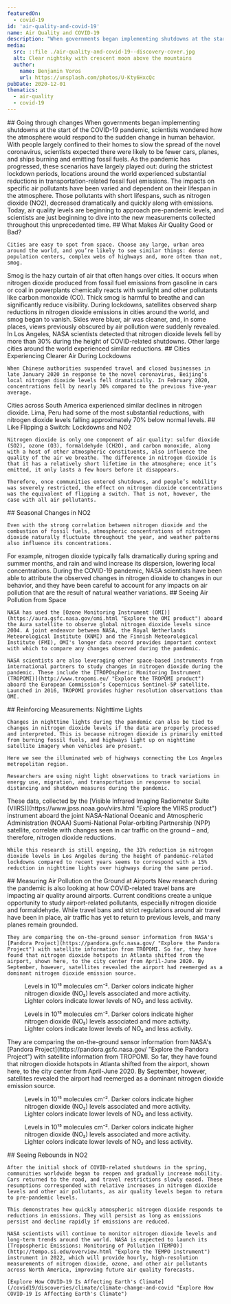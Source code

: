 ```yaml
---
featuredOn:
  - covid-19
id: 'air-quality-and-covid-19'
name: Air Quality and COVID-19
description: "When governments began implementing shutdowns at the start of the COVID-19 pandemic, scientists wondered how the atmosphere would respond to the sudden change in human behavior."
media:
  src: ::file ./air-quality-and-covid-19--discovery-cover.jpg
  alt: Clear nightsky with crescent moon above the mountains
  author:
    name: Benjamin Voros
    url: https://unsplash.com/photos/U-Kty6HxcQc
pubDate: 2020-12-01
thematics:
  - air-quality
  - covid-19
---
```


<ScrollytellingBlock>
  <Chapter
    center={[0, 0]}
    zoom={2}
    datasetId='no2'
    layerId='no2-monthly-diff'
    datetime='2021-03-01'
  >
    ## Going through changes
    When governments began implementing shutdowns at the start of the COVID-19 pandemic, scientists wondered how the atmosphere would respond to the sudden change in human behavior.
  </Chapter>
  <Chapter
    center={[-83.0059, 34.3382]}
    zoom={4.5}
    datasetId='no2'
    layerId='no2-monthly-diff'
    datetime='2020-03-01'
  >
    With people largely confined to their homes to slow the spread of the novel coronavirus, scientists expected there were likely to be fewer cars, planes, and ships burning and emitting fossil fuels.
  </Chapter>
  <Chapter
    center={[117.5001, 28.7899]}
    zoom={4}
    datasetId='no2'
    layerId='no2-monthly-diff'
    datetime='2020-03-01'
  >
    As the pandemic has progressed, these scenarios have largely played out: during the strictest lockdown periods, locations around the world experienced substantial reductions in transportation-related fossil fuel emissions. The impacts on specific air pollutants have been varied and dependent on their lifespan in the atmosphere.
  </Chapter>
  <Chapter
    center={[6.7151, 47.3183]}
    zoom={4}
    datasetId='no2'
    layerId='no2-monthly-diff'
    datetime='2020-03-01'
  >
    Those pollutants with short lifespans, such as nitrogen dioxide (NO2), decreased dramatically and quickly along with emissions.
  </Chapter>
  <Chapter
    center={[0, 0]}
    zoom={2}
    datasetId='no2'
    layerId='no2-monthly-diff'
    datetime='2021-03-01'
  >
    Today, air quality levels are beginning to approach pre-pandemic levels, and scientists are just beginning to dive into the new measurements collected throughout this unprecedented time.
  </Chapter>
  <Chapter
    center={[-74.0236, 40.7234]}
    zoom={12}
    showBaseMap={true}
  >
    ## What Makes Air Quality Good or Bad?

    Cities are easy to spot from space. Choose any large, urban area around the world, and you’re likely to see similar things: dense population centers, complex webs of highways and, more often than not, smog.
  </Chapter>
  <Chapter
    center={[116.2573785, 39.9387995]}
    zoom={11}
    showBaseMap={true}
  >
    Smog is the hazy curtain of air that often hangs over cities. It occurs when nitrogen dioxide produced from fossil fuel emissions from gasoline in cars or coal in powerplants chemically reacts with sunlight and other pollutants like carbon monoxide (CO). Thick smog is harmful to breathe and can significantly reduce visibility.
  </Chapter>
  <Chapter
    center={[-118.2797798, 33.8236594]}
    zoom={10}
    showBaseMap={true}
  >
    During lockdowns, satellites observed sharp reductions in nitrogen dioxide emissions in cities around the world, and smog began to vanish. Skies were bluer, air was cleaner, and, in some places, views previously obscured by air pollution were suddenly revealed.
  </Chapter>
  <Chapter
    center={[-118.2797798, 33.8236594]}
    zoom={10}
    datasetId='no2'
    layerId='no2-monthly-diff'
    datetime='2021-03-01'
  >
    In Los Angeles, NASA scientists detected that nitrogen dioxide levels fell by more than 30% during the height of COVID-related shutdowns. Other large cities around the world experienced similar reductions.
  </Chapter>
  <Chapter
    center={[119.7456, 36.3007]}
    zoom={5.5}
    datasetId='no2'
    layerId='no2-monthly-diff'
    datetime='2021-03-01'
  >
    ## Cities Experiencing Clearer Air During Lockdowns

    When Chinese authorities suspended travel and closed businesses in late January 2020 in response to the novel coronavirus, Beijing’s local nitrogen dioxide levels fell dramatically. In February 2020, concentrations fell by nearly 30% compared to the previous five-year average.
  </Chapter>
  <Chapter
    center={[-77.0436, -12.0366]}
    zoom={7.25}
    datasetId='no2'
    layerId='no2-monthly-diff'
    datetime='2021-03-01'
  >
    Cities across South America experienced similar declines in nitrogen dioxide. Lima, Peru had some of the most substantial reductions, with nitrogen dioxide levels falling approximately 70% below normal levels.
  </Chapter>
  <Chapter
    center={[0, 0]}
    zoom={2}
    datasetId='no2'
    layerId='no2-monthly-diff'
    datetime='2021-03-01'
  >
    ## Like Flipping a Switch: Lockdowns and NO2

    Nitrogen dioxide is only one component of air quality: sulfur dioxide (SO2), ozone (O3), formaldehyde (CH2O), and carbon monoxide, along with a host of other atmospheric constituents, also influence the quality of the air we breathe. The difference in nitrogen dioxide is that it has a relatively short lifetime in the atmosphere; once it’s emitted, it only lasts a few hours before it disappears.
    
    Therefore, once communities entered shutdowns, and people’s mobility was severely restricted, the effect on nitrogen dioxide concentrations was the equivalent of flipping a switch. That is not, however, the case with all air pollutants.
  </Chapter>
  <Chapter
    center={[1.2918, 53.0754]}
    zoom={3.25}
    datasetId='no2'
    layerId='no2-monthly'
    datetime='2019-01-01'
  >
    ## Seasonal Changes in NO2

    Even with the strong correlation between nitrogen dioxide and the combustion of fossil fuels, atmospheric concentrations of nitrogen dioxide naturally fluctuate throughout the year, and weather patterns also influence its concentrations.
  </Chapter>
  <Chapter
    center={[1.2918, 53.0754]}
    zoom={3.25}
    datasetId='no2'
    layerId='no2-monthly'
    datetime='2019-06-01'
  >
    For example, nitrogen dioxide typically falls dramatically during spring and summer months, and rain and wind increase its dispersion, lowering local concentrations. During the COVID-19 pandemic, NASA scientists have been able to attribute the observed changes in nitrogen dioxide to changes in our behavior, and they have been careful to account for any impacts on air pollution that are the result of natural weather variations.
  </Chapter>
  <Chapter
    center={[0, 0]}
    zoom={2}
    datasetId='no2'
    layerId='no2-monthly'
    datetime='2019-06-01'
  >
    ## Seeing Air Pollution from Space

    NASA has used the [Ozone Monitoring Instrument (OMI)](https://aura.gsfc.nasa.gov/omi.html "Explore the OMI product") aboard the Aura satellite to observe global nitrogen dioxide levels since 2004. A joint endeavor between NASA, the Royal Netherlands Meteorological Institute (KNMI) and the Finnish Meteorological Institute (FMI), OMI's longer data record provides important context with which to compare any changes observed during the pandemic.
    
    NASA scientists are also leveraging other space-based instruments from international partners to study changes in nitrogen dioxide during the pandemic. These include the [TROPOspheric Monitoring Instrument (TROPOMI)](http://www.tropomi.eu/ "Explore the TROPOMI product") aboard the European Commission’s Copernicus Sentinel-5P satellite. Launched in 2016, TROPOMI provides higher resolution observations than OMI.
  </Chapter>
  <Chapter
    center={[-117.9304, 33.7801]}
    zoom={9}
    datasetId='nighttime-lights'
    layerId='nightlights-hd-monthly'
    datetime='2020-02-01'
  >
    ## Reinforcing Measurements: Nighttime Lights

    Changes in nighttime lights during the pandemic can also be tied to changes in nitrogen dioxide levels if the data are properly processed and interpreted. This is because nitrogen dioxide is primarily emitted from burning fossil fuels, and highways light up on nighttime satellite imagery when vehicles are present. 
    
    Here we see the illuminated web of highways connecting the Los Angeles metropolitan region.
  
    Researchers are using night light observations to track variations in energy use, migration, and transportation in response to social distancing and shutdown measures during the pandemic.
  </Chapter>
  <Chapter
    center={[-117.9304, 33.7801]}
    zoom={9}
    datasetId='nighttime-lights'
    layerId='nightlights-hd-monthly'
    datetime='2020-02-01'
  >
    These data, collected by the [Visible Infrared Imaging Radiometer Suite (VIIRS)](https://www.jpss.noaa.gov/viirs.html "Explore the VIIRS product") instrument aboard the joint NASA-National Oceanic and Atmospheric Administration (NOAA) Suomi-National Polar-orbiting Partnership (NPP) satellite, correlate with changes seen in car traffic on the ground – and, therefore, nitrogen dioxide reductions.

    While this research is still ongoing, the 31% reduction in nitrogen dioxide levels in Los Angeles during the height of pandemic-related lockdowns compared to recent years seems to correspond with a 15% reduction in nighttime lights over highways during the same period.
  </Chapter>
</ScrollytellingBlock>

<Block type='full'>
  <Prose>
    ## Measuring Air Pollution on the Ground at Airports
    New research during the pandemic is also looking at how COVID-related travel bans are impacting air quality around airports. Current conditions create a unique opportunity to study airport-related pollutants, especially nitrogen dioxide and formaldehyde. While travel bans and strict regulations around air travel have been in place, air traffic has yet to return to previous levels, and many planes remain grounded.

    They are comparing the on-the-ground sensor information from NASA's [Pandora Project](https://pandora.gsfc.nasa.gov/ "Explore the Pandora Project") with satellite information from TROPOMI. So far, they have found that nitrogen dioxide hotspots in Atlanta shifted from the airport, shown here, to the city center from April-June 2020. By September, however, satellites revealed the airport had reemerged as a dominant nitrogen dioxide emission source.
  </Prose>
  <Figure>
    <Map
      datasetId='no2'
      layerId='no2-monthly'
      center={[-84.39, 33.75]}
      zoom={9.5}
      dateTime='2019-04-01'
      isComparing
      compareDateTime='2020-04-01'
    />
    <Caption 
      attrAuthor='NASA' 
      attrUrl='https://nasa.gov/'
    >
      Levels in 10¹⁵ molecules cm⁻². Darker colors indicate higher nitrogen dioxide (NO₂) levels associated and more activity. Lighter colors indicate lower levels of NO₂ and less activity.
    </Caption> 
  </Figure>
</Block>

<Block type='full'>
  <Figure>
    <Map
      datasetId='no2'
      layerId='no2-monthly'
      center={[-84.39, 33.75]}
      zoom={9.5}
      dateTime='2019-06-01'
      isComparing
      compareDateTime='2020-06-01'
    />
    <Caption 
      attrAuthor='NASA' 
      attrUrl='https://nasa.gov/'
    >
      Levels in 10¹⁵ molecules cm⁻². Darker colors indicate higher nitrogen dioxide (NO₂) levels associated and more activity. Lighter colors indicate lower levels of NO₂ and less activity.
    </Caption> 
  </Figure>
  <Prose>
    They are comparing the on-the-ground sensor information from NASA's [Pandora Project](https://pandora.gsfc.nasa.gov/ "Explore the Pandora Project") with satellite information from TROPOMI. So far, they have found that nitrogen dioxide hotspots in Atlanta shifted from the airport, shown here, to the city center from April-June 2020.
  </Prose>
</Block>

<Block type='full'>
  <Prose>
    By September, however, satellites revealed the airport had reemerged as a dominant nitrogen dioxide emission source.
  </Prose>
  <Figure>
    <Map
      datasetId='no2'
      layerId='no2-monthly'
      center={[-84.39, 33.75]}
      zoom={9.5}
      dateTime='2019-09-01'
      isComparing
      compareDateTime='2020-09-01'
    />
    <Caption 
      attrAuthor='NASA' 
      attrUrl='https://nasa.gov/'
    >
      Levels in 10¹⁵ molecules cm⁻². Darker colors indicate higher nitrogen dioxide (NO₂) levels associated and more activity. Lighter colors indicate lower levels of NO₂ and less activity.
    </Caption> 
  </Figure>
</Block>

<Block type='full'>
  <Figure>
    <Map
      datasetId='no2'
      layerId='no2-monthly'
      center={[120.11, 34.95]}
      zoom={4.5}
      dateTime='2020-02-01'
      isComparing
      compareDateTime='2022-02-01'
    />
    <Caption 
      attrAuthor='NASA' 
      attrUrl='https://nasa.gov/'
    >
      Levels in 10¹⁵ molecules cm⁻². Darker colors indicate higher nitrogen dioxide (NO₂) levels associated and more activity. Lighter colors indicate lower levels of NO₂ and less activity.
    </Caption> 
  </Figure>
  <Prose>
    ## Seeing Rebounds in NO2
  
    After the initial shock of COVID-related shutdowns in the spring, communities worldwide began to reopen and gradually increase mobility. Cars returned to the road, and travel restrictions slowly eased. These resumptions corresponded with relative increases in nitrogen dioxide levels and other air pollutants, as air quality levels began to return to pre-pandemic levels.
    
    This demonstrates how quickly atmospheric nitrogen dioxide responds to reductions in emissions. They will persist as long as emissions persist and decline rapidly if emissions are reduced.
    
    NASA scientists will continue to monitor nitrogen dioxide levels and long-term trends around the world. NASA is expected to launch its [Tropospheric Emissions: Monitoring of Pollution (TEMPO)](http://tempo.si.edu/overview.html "Explore the TEMPO instrument") instrument in 2022, which will provide hourly, high-resolution measurements of nitrogen dioxide, ozone, and other air pollutants across North America, improving future air quality forecasts.
    
    [Explore How COVID-19 Is Affecting Earth's Climate](/covid19/discoveries/climate/climate-change-and-covid "Explore How COVID-19 Is Affecting Earth's Climate")
  </Prose>
</Block>